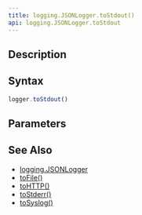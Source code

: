 ```yaml
---
title: logging.JSONLogger.toStdout()
api: logging.JSONLogger.toStdout
---
```


## Description

<Summary/>

## Syntax

``` js
logger.toStdout()
```

## Parameters

<Parameters/>

## See Also

* [logging.JSONLogger](/reference/api/logging/JSONLogger)
* [toFile()](/reference/api/logging/JSONLogger/toFile)
* [toHTTP()](/reference/api/logging/JSONLogger/toHTTP)
* [toStderr()](/reference/api/logging/JSONLogger/toStderr)
* [toSyslog()](/reference/api/logging/JSONLogger/toSyslog)

